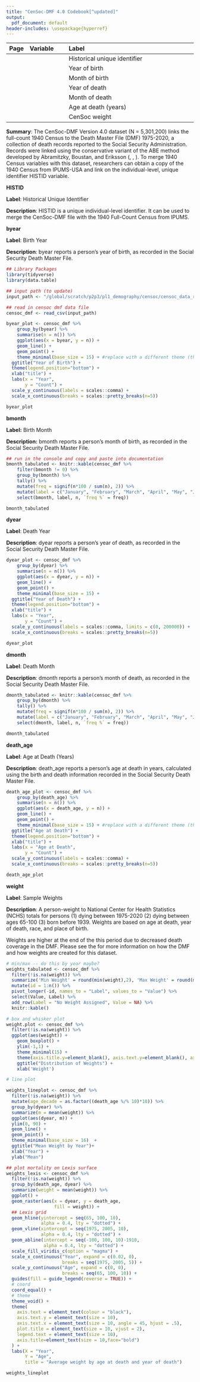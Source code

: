 ```yaml
---
title: "CenSoc-DMF 4.0 Codebook[^updated]"
output:
  pdf_document: default
header-includes: \usepackage{hyperref}
---
```

[^updated]: Last updated: `r format(Sys.time(), '%d %B, %Y')`


| Page| Variable     | Label                                        |
|----:|:-------------|:---------------------------------------------|
|   \hyperlink{page.2}{2}  | \hyperlink{page.2}{HISTID}        |Historical unique identifier                  |
|   \hyperlink{page.3}{3}  | \hyperlink{page.3}{byear}         |Year of birth                                 |
|   \hyperlink{page.4}{4}  | \hyperlink{page.4}{bmonth}        |Month of birth                                |
|   \hyperlink{page.5}{5}  | \hyperlink{page.5}{dyear}         |Year of death                                 |
|   \hyperlink{page.6}{6}  | \hyperlink{page.6}{dmonth}        |Month of death                                |
|   \hyperlink{page.7}{7}  | \hyperlink{page.7}{death\_age}    |Age at death (years)                          |
|   \hyperlink{page.8}{8}  | \hyperlink{page.8}{weight}        |CenSoc weight                                 |

\vspace{300pt}

**Summary**: The CenSoc-DMF Version 4.0 dataset (N = 5,301,200) links the full-count 1940 Census to the Death Master File (DMF) 1975-2020, a collection of death records reported to the Social Security Administration. Records were linked using the conservative variant of the ABE method developed by Abramitzky, Boustan, and Eriksson ([\textcolor{blue}{2012}](https://ranabr.people.stanford.edu/sites/g/files/sbiybj26066/files/media/file/abe_ageofmassmigration.pdf), [\textcolor{blue}{2014}](https://ranabr.people.stanford.edu/sites/g/files/sbiybj26066/files/media/file/abe_assimilation_1.pdf), [\textcolor{blue}{2017}](https://ranabr.people.stanford.edu/sites/g/files/sbiybj26066/files/media/file/return-migrants.pdf)). To merge 1940 Census variables with this dataset, researchers can obtain a copy of the 1940 Census from IPUMS-USA and link on the individual-level, unique identifier HISTID variable.


\newpage 

**\huge HISTID**
\normalsize
\vspace{12pt}

**Label**: Historical Unique Identifier

**Description**: HISTID is a unique individual-level identifier. It can be used to merge the CenSoc-DMF file with the 1940 Full-Count Census from IPUMS. 

\newpage 

**\huge byear **
\normalsize
\vspace{12pt}

**Label**: Birth Year

**Description**: byear reports a person's year of birth, as recorded in the Social Security Death Master File.  

```r
## Library Packages
library(tidyverse)
library(data.table)

## input path (to update)
input_path <- "/global/scratch/p2p3/pl1_demography/censoc/censoc_data_releases/censoc_dmf/censoc_dmf_v4/censoc_dmf_v4.csv"

## read in censoc dmf data file
censoc_dmf <- read_csv(input_path)
```


```r
byear_plot <- censoc_dmf %>%
    group_by(byear) %>%
    summarise(n = n()) %>%
    ggplot(aes(x = byear, y = n)) + 
    geom_line() + 
    geom_point() +
    theme_minimal(base_size = 15) + #replace with a different theme (theme_bw()) if the bbplot package isn't downloaded 
  ggtitle("Year of Birth") + 
  theme(legend.position="bottom") +
  xlab("title") + 
  labs(x = "Year", 
       y = "Count") + 
  scale_y_continuous(labels = scales::comma) + 
  scale_x_continuous(breaks = scales::pretty_breaks(n=5)) 
```

\vspace{75pt}

```r
byear_plot
```
<!-- ![](figures/byear_plot.png) -->
\newpage 
**\huge bmonth **
\normalsize
\vspace{12pt}

**Label:** Birth Month

**Description:** bmonth reports a person's month of birth, as recorded in the Social Security Death Master File.  

```r
## run in the console and copy and paste into documentation
bmonth_tabulated <- knitr::kable(censoc_dmf %>%
    filter(bmonth != 0) %>% 
    group_by(bmonth) %>%
    tally() %>%
    mutate(freq = signif(n*100 / sum(n), 2)) %>%
    mutate(label = c("January", "February", "March", "April", "May", "June", "July", "August", "September", "October", "November", "December")) %>%
    select(bmonth, label, n, `freq %` = freq))
```

\vspace{30pt}

```r
bmonth_tabulated
```

\newpage 

**\huge dyear **
\normalsize
\vspace{12pt}

**Label**: Death Year

**Description**: dyear reports a person's year of death, as recorded in the Social Security Death Master File.     

```r

dyear_plot <- censoc_dmf %>%
    group_by(dyear) %>%
    summarise(n = n()) %>%
    ggplot(aes(x = dyear, y = n)) + 
    geom_line() + 
    geom_point() +
    theme_minimal(base_size = 15) +  
  ggtitle("Year of Death") + 
  theme(legend.position="bottom") +
  xlab("title") + 
  labs(x = "Year", 
       y = "Count") + 
  scale_y_continuous(labels = scales::comma, limits = c(0, 200000)) + 
  scale_x_continuous(breaks = scales::pretty_breaks(n=5)) 

```

\vspace{75pt}

```r
dyear_plot
```

\newpage 

**\huge dmonth **
\normalsize
\vspace{12pt}

**Label**: Death Month

**Description**: dmonth reports a person's month of death, as recorded in the Social Security Death Master File.  

```r
dmonth_tabulated <- knitr::kable(censoc_dmf %>%
    group_by(dmonth) %>%
    tally() %>%
    mutate(freq = signif(n*100 / sum(n), 2)) %>%
    mutate(label = c("January", "February", "March", "April", "May", "June", "July", "August", "September", "October", "November", "December")) %>%
    select(dmonth, label, n, `freq %` = freq))
```

\vspace{30pt}

```r
dmonth_tabulated
```


\newpage 

**\huge death\_age **
\normalsize
\vspace{12pt}

**Label**: Age at Death (Years)

**Description**: death_age reports a person's age at death in years, calculated using the birth and death information recorded in the Social Security Death Master File.    

```r
death_age_plot <- censoc_dmf %>%
    group_by(death_age) %>%
    summarise(n = n()) %>%
    ggplot(aes(x = death_age, y = n)) + 
    geom_line() + 
    geom_point() +
    theme_minimal(base_size = 15) + #replace with a different theme (theme_bw()) if the bbplot package isn't downloaded 
  ggtitle("Age at Death") + 
  theme(legend.position="bottom") +
  xlab("title") + 
  labs(x = "Age at Death", 
       y = "Count") + 
  scale_y_continuous(labels = scales::comma) + 
  scale_x_continuous(breaks = scales::pretty_breaks(n=5)) 
```

\vspace{75pt}

```r
death_age_plot
```


\newpage

**\huge weight**
\normalsize

\vspace{12pt}


**Label**: Sample Weights

**Description**: A person-weight to National Center for Health Statistics (NCHS) totals for persons (1) dying between 1975-2020 (2) dying between ages 65-100 (3) born before 1939. Weights are based on age at death, year of death, race, and place of birth. 

Weights are higher at the end of the this period due to decreased death coverage in the DMF. Please see the [\textcolor{blue}{technical documentation on our website}](https://censoc.berkeley.edu/documentation/) for more information on how the DMF and how weights are created for this dataset.


```r
# min/max -- do this by year maybe?
weights_tabulated <- censoc_dmf %>%
  filter(!is.na(weight)) %>% 
  summarize('Min Weight' = round(min(weight),2), 'Max Weight' = round(max(weight), 2)) %>%
  mutate(id = 1:n()) %>% 
  pivot_longer(-id, names_to = "Label", values_to = "Value") %>% 
  select(Value, Label) %>% 
  add_row(Label = "No Weight Assigned", Value = NA) %>% 
  knitr::kable()

```
  
```r
# box and whisker plot
weight.plot <- censoc_dmf %>%
  filter(!is.na(weight)) %>% 
  ggplot(aes(weight)) +
    geom_boxplot() +
    ylim(-1,1) +
    theme_minimal(15) +
    theme(axis.title.y=element_blank(), axis.text.y=element_blank(), axis.ticks.y=element_blank()) +
    ggtitle("Distribution of Weights") +
    xlab('Weight')
```

```r
# line plot 

weights_lineplot <- censoc_dmf %>% 
  filter(!is.na(weight)) %>% 
  mutate(age_decade = as.factor((death_age %/% 10)*10)) %>% 
  group_by(dyear) %>% 
  summarize(m = mean(weight)) %>% 
  ggplot(aes(dyear, m)) +
  ylim(0, 90) +
  geom_line() +
  geom_point() +
  theme_minimal(base_size = 16)  +
  ggtitle("Mean Weight by Year")+
  xlab("Year") +
  ylab("Mean")


```


```r
## plot mortality on Lexis surface
weights_lexis <- censoc_dmf %>% 
  filter(!is.na(weight)) %>% 
  group_by(death_age, dyear) %>% 
  summarize(weight = mean(weight)) %>% 
  ggplot() +
  geom_raster(aes(x = dyear, y = death_age,
                  fill = weight)) +
  ## Lexis grid
  geom_hline(yintercept = seq(65, 100, 10),
             alpha = 0.4, lty = "dotted") +
  geom_vline(xintercept = seq(1975, 2005, 10),
             alpha = 0.4, lty = "dotted") +
  geom_abline(intercept = seq(-100, 100, 10)-1910,
              alpha = 0.4, lty = "dotted") +
  scale_fill_viridis_c(option = "magma") +
  scale_x_continuous("Year", expand = c(0.02, 0),
                     breaks = seq(1975, 2005, 5)) +
  scale_y_continuous("Age", expand = c(0, 0),
                     breaks = seq(65, 100, 10)) +
  guides(fill = guide_legend(reverse = TRUE)) +
  # coord
  coord_equal() +
  # theme
  theme_void() +
  theme(
    axis.text = element_text(colour = "black"),
    axis.text.y = element_text(size = 10),
    axis.text.x = element_text(size = 10, angle = 45, hjust = .5), 
    plot.title = element_text(size = 10, vjust = 2),
    legend.text = element_text(size = 10), 
    axis.title=element_text(size = 10,face="bold")
  ) + 
  labs(X = "Year",
       Y = "Age",
       title = "Average weight by age at death and year of death") 
```

\vspace{50pt}

```r
weights_lineplot
```




